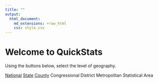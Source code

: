 ```yaml
---
title: ""
output: 
  html_document:
    md_extensions: +raw_html
    css: style.css
---
```




<div class="jumbotron">
  <h1>Welcome to QuickStats</h1>
  <p>Using the buttons below, select the level of geography.</p>
</div>

<div class="container">
  <div class="col-md-4 col-lg-6 text-center">
  <a href="national_data.html" type="button" class="btn btn-default btn-block">National</a>
  <a href="state_data.html" type="button" class="btn btn-default btn-block">State</a>
  <a href="county_data.html" type="button" class="btn btn-default btn-block">County</a>
  <a  type="button" class="btn btn-default btn-block">Congressional District</a>
  <a  type="button" class="btn btn-default btn-block">Metropolitan Statistical Area</a>
  </div>
</div>


